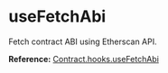 # useFetchAbi

Fetch contract ABI using Etherscan API.

**Reference:** [Contract.hooks.useFetchAbi](../../web3-redux-reference/namespaces/Contract.md#usefetchabi)
